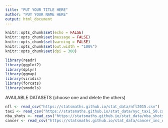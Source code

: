 ```yaml
---
title: "PUT YOUR TITLE HERE"
author: "PUT YOUR NAME HERE"
output: html_document
---
```


```r
knitr::opts_chunk$set(echo = FALSE)
knitr::opts_chunk$set(message = FALSE)
knitr::opts_chunk$set(warning = FALSE)
knitr::opts_chunk$set(out.width = "100%")
knitr::opts_chunk$set(dpi = 300)

library(readr)
library(ggplot2)
library(dplyr)
library(ggmap)
library(viridis)
library(forcats)
library(smodels)
```

AVAILABLE DATASETS (choose one and delete the others)

```r
nfl <- read_csv("https://statsmaths.github.io/stat_data/nfl2015.csv")
taxi <- read_csv("https://statsmaths.github.io/stat_data/nyc_taxi_50.csv")
nba_shots <- read_csv("https://statsmaths.github.io/stat_data/nba_shots.csv")
cancer <- read_csv("https://statsmaths.github.io/stat_data/cancer_inc_data.csv")
```

